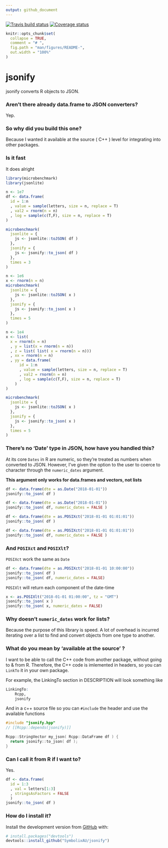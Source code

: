 ```yaml
---
output: github_document
---
```


[![Travis build status](https://travis-ci.org/SymbolixAU/jsonify.svg?branch=master)](https://travis-ci.org/SymbolixAU/jsonify)
[![Coverage status](https://codecov.io/gh/SymbolixAU/jsonify/branch/master/graph/badge.svg)](https://codecov.io/github/SymbolixAU/jsonify?branch=master)

```r
knitr::opts_chunk$set(
  collapse = TRUE,
  comment = "# ",
  fig.path = "man/figures/README-",
  out.width = "100%"
)
```
# jsonify

jsonify converts R objects to JSON. 

### Aren't there already data.frame to JSON converters?

Yep.

### So why did you build this one?

Because I wanted it available at the source ( C++ ) level for integrating into other packages.

### Is it fast

It does alright

```r

library(microbenchmark)
library(jsonlite)

n <- 1e7
df <- data.frame(
  id = 1:n
  , value = sample(letters, size = n, replace = T)
  , val2 = rnorm(n = n)
  , log = sample(c(T,F), size = n, replace = T)
)

microbenchmark(
  jsonlite = {
    js <- jsonlite::toJSON( df )
  },
  jsonify = {
    js <- jsonify::to_json( df )
  },
  times = 3
)

n <- 1e6
x <- rnorm(n = n)
microbenchmark(
  jsonlite = {
    js <- jsonlite::toJSON( x )
  },
  jsonify = {
    js <- jsonify::to_json( x )
  },
  times = 5
)

n <- 1e4
x <- list(
  x = rnorm(n = n)
  , y = list(x = rnorm(n = n))
  , z = list( list( x = rnorm(n = n)))
  , xx = rnorm(n = n)
  , yy = data.frame(
      id = 1:n
      , value = sample(letters, size = n, replace = T)
      , val2 = rnorm(n = n)
      , log = sample(c(T,F), size = n, replace = T)
    )
)

microbenchmark(
  jsonlite = {
    js <- jsonlite::toJSON( x )
  },
  jsonify = {
    js <- jsonify::to_json( x )
  },
  times = 5
)

```

### There's no 'Date' type in JSON, how have you handled this?

At its core `Dates` in R are numeric, so they're treated as numbers when converted to JSON. However, I've given the option to the user to coerce to character through the `numeric_dates` argument. 

**This argument only works for data.frames and vectors, not lists**


```r
df <- data.frame(dte = as.Date("2018-01-01"))
jsonify::to_json( df )

df <- data.frame(dte = as.Date("2018-01-01"))
jsonify::to_json( df, numeric_dates = FALSE )

df <- data.frame(dte = as.POSIXct("2018-01-01 01:01:01"))
jsonify::to_json( df )

df <- data.frame(dte = as.POSIXct("2018-01-01 01:01:01"))
jsonify::to_json( df, numeric_dates = FALSE )

```

### And `POSIXct` and `POSIXlt`?

`POSIXct` work the same as `Date`

```r
df <- data.frame(dte = as.POSIXct("2018-01-01 10:00:00"))
jsonify::to_json( df )
jsonify::to_json( df, numeric_dates = FALSE)

```

`POSIXlt` will return each component of the date-time

```r
x <- as.POSIXlt("2018-01-01 01:00:00", tz = "GMT")
jsonify::to_json( x )
jsonify::to_json( x, numeric_dates = FALSE)
```

### Why doesn't `numeric_dates` work for lists?

Because the purpose of this library is speed. A lot of overhead is incurred iterating over a list to find and convert objects from one type to another. 

### What do you mean by 'available at the source' ?

I want to be able to call the C++ code from another package, without going to & from R. Therefore, the C++ code is imlemented in headers, so you can `LinkTo` it in your own package. 

For example, the LinkingTo section in DESCRIPTION will look something like

```r
LinkingTo: 
    Rcpp,
    jsonify
```
And in a c++ source file so you can `#include` the header and use the available functions

```c++
#include "jsonify.hpp"
// [[Rcpp::depends(jsonify)]]

Rcpp::StringVector my_json( Rcpp::DataFrame df ) {
  return jsonify::to_json( df );
}
```

### Can I call it from R if I want to?

Yes. 

```r
df <- data.frame(
  id = 1:3
  , val = letters[1:3]
  , stringsAsFactors = FALSE 
  )
jsonify::to_json( df )
```

### How do I install it?

Install the development version from [GitHub](https://github.com/) with:

``` r
# install.packages("devtools")
devtools::install_github("SymbolixAU/jsonify")
```
